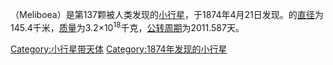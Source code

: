 {{Infobox Planet | discovery=yes | physical_characteristics = yes | bgcolour=#FFFFC0 |
 name=137 Meliboea
 | discoverer=[[Johann_Palisa|Johann Palisa]]
 | discovered=1874年4月21日
 | alt_names= 
 | mp_category=[[小行星带|小行星带]]
 | epoch=2006年12月31日 ([[儒略日|JD]] 2454100.5)
 | semimajor=466.536 [[Giga|G]][[metre|m]] (3.119 [[Astronomical_unit|AU]])
 | perihelion=364.057 Gm (2.434 AU)
 | aphelion=569.016 Gm (3.804 AU)
 | eccentricity=0.220
 | period=2011.587 [[日|d]] (5.51 [[Julian_year_(astronomy)|a]])
 | inclination=13.418[[degree_(angle)|°]]
 | asc_node=202.446°
 | arg_peri=106.741°
 | mean_anomaly=314.941°
 | avg_speed=16.66 km/[[second|s]]
 | dimensions=145.4 km
 | mass=3.2{{e|18}} [[kilogram|kg]]
 | density=? g/[[cubic_centimetre|cm³]]
 | surface_grav=0.0406 m/s²
 | escape_velocity=0.0769 km/s
 | rotation=? d
 | spectral_type=[[C-type_asteroid|C]]
 | abs_magnitude=8.05
 | albedo=?
 | single_temperature=~158 [[kelvin|K]]}}
'''{{BASEPAGENAME}}'''（Meliboea）是第137颗被人类发现的[[小行星|小行星]]，于1874年4月21日发现。{{BASEPAGENAME}}的[[直径|直径]]为145.4千米，[[质量|质量]]为3.2×10<sup>18</sup>千克，[[公转周期|公转周期]]为2011.587天。
{{beltasteroid-stub}}

[[Category:小行星带天体|Category:小行星带天体]]
[[Category:1874年发现的小行星|Category:1874年发现的小行星]]